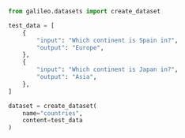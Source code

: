```python Python
from galileo.datasets import create_dataset

test_data = [
    {
        "input": "Which continent is Spain in?",
        "output": "Europe",
    },
    {
        "input": "Which continent is Japan in?",
        "output": "Asia",
    },
]

dataset = create_dataset(
    name="countries", 
    content=test_data
) 

